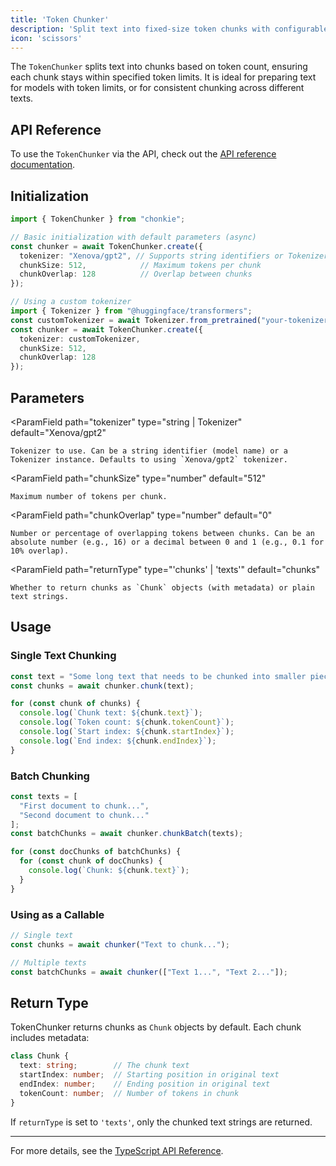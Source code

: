 ```yaml
---
title: 'Token Chunker'
description: 'Split text into fixed-size token chunks with configurable overlap'
icon: 'scissors'
---
```


The `TokenChunker` splits text into chunks based on token count, ensuring each chunk stays within specified token limits. It is ideal for preparing text for models with token limits, or for consistent chunking across different texts.

## API Reference

To use the `TokenChunker` via the API, check out the [API reference documentation](../../api-reference/token-chunker).

## Initialization

```ts
import { TokenChunker } from "chonkie";

// Basic initialization with default parameters (async)
const chunker = await TokenChunker.create({
  tokenizer: "Xenova/gpt2", // Supports string identifiers or Tokenizer instance
  chunkSize: 512,            // Maximum tokens per chunk
  chunkOverlap: 128          // Overlap between chunks
});

// Using a custom tokenizer
import { Tokenizer } from "@huggingface/transformers";
const customTokenizer = await Tokenizer.from_pretrained("your-tokenizer");
const chunker = await TokenChunker.create({
  tokenizer: customTokenizer,
  chunkSize: 512,
  chunkOverlap: 128
});
```

## Parameters

<ParamField
    path="tokenizer"
    type="string | Tokenizer"
    default="Xenova/gpt2"
>
    Tokenizer to use. Can be a string identifier (model name) or a Tokenizer instance. Defaults to using `Xenova/gpt2` tokenizer.
</ParamField>

<ParamField
    path="chunkSize"
    type="number"
    default="512"
>
    Maximum number of tokens per chunk.
</ParamField>

<ParamField
    path="chunkOverlap"
    type="number"
    default="0"
>
    Number or percentage of overlapping tokens between chunks. Can be an absolute number (e.g., 16) or a decimal between 0 and 1 (e.g., 0.1 for 10% overlap).
</ParamField>

<ParamField
    path="returnType"
    type="'chunks' | 'texts'"
    default="chunks"
>
    Whether to return chunks as `Chunk` objects (with metadata) or plain text strings.
</ParamField>

## Usage

### Single Text Chunking

```ts
const text = "Some long text that needs to be chunked into smaller pieces...";
const chunks = await chunker.chunk(text);

for (const chunk of chunks) {
  console.log(`Chunk text: ${chunk.text}`);
  console.log(`Token count: ${chunk.tokenCount}`);
  console.log(`Start index: ${chunk.startIndex}`);
  console.log(`End index: ${chunk.endIndex}`);
}
```

### Batch Chunking

```ts
const texts = [
  "First document to chunk...",
  "Second document to chunk..."
];
const batchChunks = await chunker.chunkBatch(texts);

for (const docChunks of batchChunks) {
  for (const chunk of docChunks) {
    console.log(`Chunk: ${chunk.text}`);
  }
}
```

### Using as a Callable

```ts
// Single text
const chunks = await chunker("Text to chunk...");

// Multiple texts
const batchChunks = await chunker(["Text 1...", "Text 2..."]);
```

## Return Type

TokenChunker returns chunks as `Chunk` objects by default. Each chunk includes metadata:

```ts
class Chunk {
  text: string;        // The chunk text
  startIndex: number;  // Starting position in original text
  endIndex: number;    // Ending position in original text
  tokenCount: number;  // Number of tokens in chunk
}
```

If `returnType` is set to `'texts'`, only the chunked text strings are returned.

---

For more details, see the [TypeScript API Reference](https://github.com/chonkie-inc/chonkie-ts).
